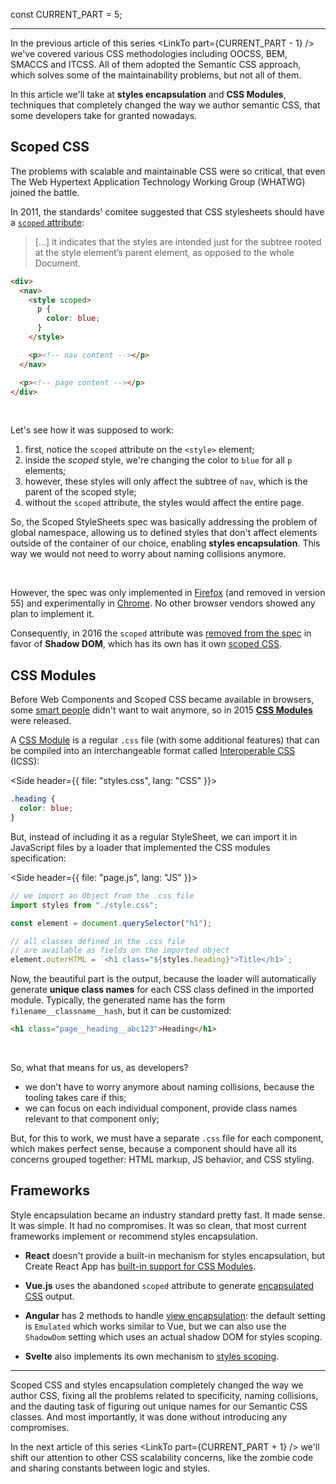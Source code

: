 
const CURRENT_PART = 5;


<TOC current={CURRENT_PART} />

---

In the previous article of this series <LinkTo part={CURRENT_PART - 1} /> we've covered various CSS methodologies including OOCSS, BEM, SMACCS and ITCSS. All of them adopted the Semantic CSS approach, which solves some of the maintainability problems, but not all of them.

In this article we'll take at **styles encapsulation** and **CSS Modules**, techniques that completely changed the way we author semantic CSS, that some developers take for granted nowadays.

## Scoped CSS

The problems with scalable and maintainable CSS were so critical, that even The Web Hypertext Application Technology Working Group (WHATWG) joined the battle.

In 2011, the standards' comitee suggested that CSS stylesheets should have a [`scoped` attribute](http://html5doctor.com/the-scoped-attribute/):

> [...] it indicates that the styles are intended just for the subtree rooted at the style element’s parent element, as opposed to the whole Document.

```html
<div>
  <nav>
    <style scoped>
      p {
        color: blue;
      }
    </style>

    <p><!-- nav content --></p>
  </nav>

  <p><!-- page content --></p>
</div>
```

<br />

Let's see how it was supposed to work:

1. first, notice the `scoped` attribute on the `<style>` element;
2. inside the _scoped_ style, we're changing the color to `blue` for all `p` elements;
3. however, these styles will only affect the subtree of `nav`, which is the parent of the scoped style;
4. without the `scoped` attribute, the styles would affect the entire page.

So, the Scoped StyleSheets spec was basically addressing the problem of global namespace, allowing us to defined styles that don't affect elements outside of the container of our choice, enabling **styles encapsulation**. This way we would not need to worry about naming collisions anymore.

<br />

However, the spec was only implemented in [Firefox](https://caniuse.com/?search=scoped) (and removed in version 55) and experimentally in [Chrome](https://developers.google.com/web/updates/2012/03/A-New-Experimental-Feature-style-scoped). No other browser vendors showed any plan to implement it.

Consequently, in 2016 the `scoped` attribute was [removed from the spec](https://github.com/w3c/csswg-drafts/issues/137) in favor of **Shadow DOM**, which has its own has it own [scoped CSS](https://developers.google.com/web/fundamentals/web-components/shadowdom#styling).

## CSS Modules

Before Web Components and Scoped CSS became available in browsers, some [smart people](https://github.com/orgs/css-modules/people) didn't want to wait anymore, so in 2015 [**CSS Modules**](https://glenmaddern.com/articles/css-modules) were released.

A [CSS Module](https://github.com/css-modules/css-modules) is a regular `.css` file (with some additional features) that can be compiled into an interchangeable format called [Interoperable CSS](https://github.com/css-modules/icss) (ICSS):

<Side header={{ file: "styles.css", lang: "CSS" }}>

```css
.heading {
  color: blue;
}
```

</Side>

But, instead of including it as a regular StyleSheet, we can import it in JavaScript files by a loader that implemented the CSS modules specification:

<!-- prettier-ignore-start -->

<Side header={{ file: "page.js", lang: "JS" }}>

```js
// we import an Object from the .css file
import styles from "./style.css";

const element = document.querySelector("h1");

// all classes defined in the .css file
// are available as fields on the imported object
element.outerHTML = `<h1 class="${styles.heading}">Title</h1>`;
```

</Side>

<!-- prettier-ignore-end -->

Now, the beautiful part is the output, because the loader will automatically generate **unique class names** for each CSS class defined in the imported module. Typically, the generated name has the form `filename__classname__hash`, but it can be customized:

```html
<h1 class="page__heading__abc123">Heading</h1>
```

<br />

So, what that means for us, as developers?

- we don't have to worry anymore about naming collisions, because the tooling takes care if this;
- we can focus on each individual component, provide class names relevant to that component only;

But, for this to work, we must have a separate `.css` file for each component, which makes perfect sense, because a component should have all its concerns grouped together: HTML markup, JS behavior, and CSS styling.

## Frameworks

Style encapsulation became an industry standard pretty fast. It made sense. It was simple. It had no compromises. It was so clean, that most current frameworks implement or recommend styles encapsulation.

- **React** doesn't provide a built-in mechanism for styles encapsulation, but Create React App has [built-in support for CSS Modules](https://create-react-app.dev/docs/adding-a-css-modules-stylesheet/).

- **Vue.js** uses the abandoned `scoped` attribute to generate [encapsulated CSS](https://vue-loader.vuejs.org/guide/scoped-css.html) output.

- **Angular** has 2 methods to handle [view encapsulation](https://angular.io/guide/view-encapsulation): the default setting is `Emulated` which works similar to Vue, but we can also use the `ShadowDom` setting which uses an actual shadow DOM for styles scoping.

- **Svelte** also implements its own mechanism to [styles scoping](https://svelte.dev/docs#style).

---

Scoped CSS and styles encapsulation completely changed the way we author CSS, fixing all the problems related to specificity, naming collisions, and the dauting task of figuring out unique names for our Semantic CSS classes. And most importantly, it was done without introducing any compromises.

In the next article of this series <LinkTo part={CURRENT_PART + 1} /> we'll shift our attention to other CSS scalability concerns, like the zombie code and sharing constants between logic and styles.

